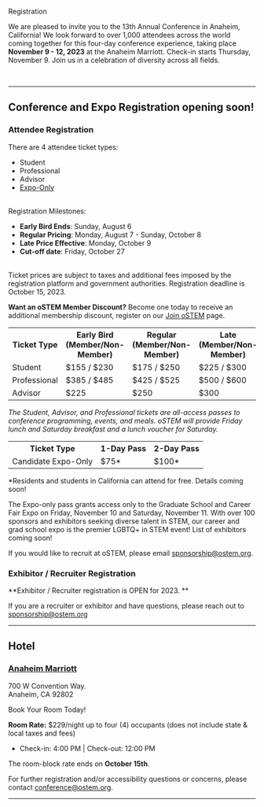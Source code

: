 
<SiteLayout title="Registration">

<div className="border-b-4 border-ostem-blue border-solid pb-4 mb-4 text-center">
  <p className="text-5xl font-display font-black">Registration</p>
</div>

We are pleased to invite you to the 13th Annual Conference in Anaheim,
California! We look forward to over 1,000 attendees across the world coming
together for this four-day conference experience, taking place **November 9 -
12, 2023** at the Anaheim Marriott. Check-in starts Thursday, November 9. Join
us in a celebration of diversity across all fields.

<br />

---

## Conference and Expo Registration opening soon!

### Attendee Registration

There are 4 attendee ticket types:

- Student
- Professional
- Advisor
- [Expo-Only](https://whova.com/embedded/exhibitor/SNc2J%40thQEVqUcP3e12zVKZLxJmuXxrYvZoEIzhRaow%3D/?utc_source=ems)

<br />
Registration Milestones:

- **Early Bird Ends**: Sunday, August 6
- **Regular Pricing**: Monday, August 7 - Sunday, October 8
- **Late Price Effective**: Monday, October 9
- **Cut-off date**: Friday, October 27

<br />
Ticket prices are subject to taxes and additional fees imposed by the registration
platform and government authorities. Registration deadline is October 15, 2023.

**Want an oSTEM Member Discount?** Become one today to receive an additional
membership discount, register on our
[Join oSTEM](https://ostem.org/page/how-to-join-ostem) page.

<TopicSquare title="Full Conference Tickets" borderColor="border-green-500">
<table className="table-fixed text-center">
    <tr>
        <th>Ticket Type</th>
        <th>Early Bird (Member/Non-Member)</th>
        <th>Regular (Member/Non-Member)</th>
        <th>Late (Member/Non-Member)</th>
    </tr>
    <tr>
        <td>Student</td>
        <td>$155 / $230</td>
        <td>$175 / $250</td>
        <td>$225 / $300</td>
    </tr>
    <tr>
        <td>Professional</td>
        <td>$385 / $485</td>
        <td>$425 / $525</td>
        <td>$500 / $600</td>
    </tr>
    <tr>
        <td>Advisor</td>
        <td>$225</td>
        <td>$250</td>
        <td>$300</td>
    </tr>
</table>

_The Student, Advisor, and Professional tickets are all-access passes to
conference programming, events, and meals. oSTEM will provide Friday lunch and
Saturday breakfast and a lunch voucher for Saturday._

</TopicSquare>

<TopicSquare title="Expo-Only Tickets" borderColor="border-blue-500">
<table className="table-fixed text-center">
    <tr>
        <th>Ticket Type</th>
        <th>1-Day Pass</th>
        <th>2-Day Pass</th>
    </tr>
    <tr>
        <td>Candidate Expo-Only</td>
        <td>$75*</td>
        <td>$100*</td>
    </tr>
</table>

\*Residents and students in California can attend for free. Details coming soon!

The Expo-only pass grants access only to the Graduate School and Career Fair
Expo on Friday, November 10 and Saturday, November 11. With over 100 sponsors
and exhibitors seeking diverse talent in STEM, our career and grad school expo
is the premier LGBTQ+ in STEM event! List of exhibitors coming soon!

If you would like to recruit at oSTEM, please email sponsorship@ostem.org.

</TopicSquare>

### Exhibitor / Recruiter Registration

**Exhibitor / Recruiter registration is OPEN for 2023. **

If you are a recruiter or exhibitor and have questions, please reach out to sponsorship@ostem.org

---

## Hotel

### [Anaheim Marriott](https://book.passkey.com/gt/219160066?gtid=cc97f7a6a077dc5ceb363d597f72a611)

700 W Convention Way. <br /> Anaheim, CA 92802

<div className="my-2">
  <CTAButton onClick="https://book.passkey.com/gt/219160066?gtid=cc97f7a6a077dc5ceb363d597f72a611">
    Book Your Room Today!
  </CTAButton>
</div>

**Room Rate:** $229/night up to four (4) occupants (does not include state & local taxes and fees)

- Check-in: 4:00 PM | Check-out: 12:00 PM

The room-block rate ends on **October 15th**.

For further registration and/or accessibility questions or concerns, please contact
conference@ostem.org.

---

</SiteLayout>
